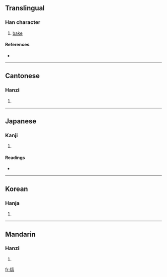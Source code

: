 ==Translingual==

===Han character===
{{Han char|rn=86|rad=火|as=10|sn=14|four=9082<sub>7</sub>|canj=火卜口月 (FYRB)}}

# [[bake]]

====References====
* {{Han ref|kx=0679.070|dkj=19291|dj=1090.290|hdz=32224.070|uh=7187|ud=29063|bh=E2BA|bd=58042}}

----

==Cantonese==

===Hanzi===
{{yue-hanzi|jyut=|y=haau2}}

# {{defn|Cantonese}}

----

==Japanese==

===Kanji===
{{ja-kanji|grade=|rs=火10}}

# {{defn|Japanese}}

====Readings====
* {{ja-readings|on=[[こく]] (koku), [[かく]] (kaku), [[こう]] (kō)|kun=[[あつい]] (atsui)}}

----

==Korean==

===Hanja===
{{ko-hanja|hangeul=[[효]], [[혹]]|eumhun=|rv=hyo, hok|mr=hyo, hok|y=hyo, hok}}

# {{defn|Korean}}

----

==Mandarin==

===Hanzi===
{{cmn-hanzi|pin=[[hè]] ([[he4]])|wg=ho<sup>4</sup>}}

# {{defn|Mandarin}}

[[fr:熇]]